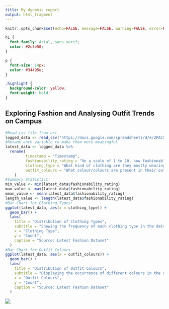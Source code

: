---
title: My dynamic report
output: html_fragment
---

```{r setup, include=FALSE}
knitr::opts_chunk$set(echo=FALSE, message=FALSE, warning=FALSE, error=FALSE)

```

```{css}
h1 {
  font-family: Arial, sans-serif;
  color: #2c3e50;
}

p {
  font-size: 14px;
  color: #34495e;
}

.highlight {
  background-color: yellow;
  font-weight: bold;
}

```

## Exploring Fashion and Analysing Outfit Trends on Campus



```{r, echo=FALSE}
#Read csv file from url
logged_data <- read_csv("https://docs.google.com/spreadsheets/d/e/2PACX-1vTaiyabmZjJorR8ryqlC2sLr98SM7Qxn0VGK9j2I_M8DAndctAqJe3nbWLhrCdRCny6bdj2S3gSuGKf/pub?gid=269412432&single=true&output=csv")
#Rename each variable to make them more meaningful
latest_data <- logged_data %>%
  rename(
         timestamp = "Timestamp",
         fashionability_rating = "On a scale of 1 to 10, how fashionable would you rate this outfit/group of outfits?",
         clothing_type = "What kind of clothing are they mostly wearing?",
         outfit_colours = "What colour/colours are present in their outfit/outfits?"
    )
#Summary Statistics:
min_value <- min(latest_data$fashionability_rating)
max_value <- max(latest_data$fashionability_rating)
mean_value <- mean(latest_data$fashionability_rating)
length_value <- length(latest_data$fashionability_rating)
#Bar Chart for Clothing Types:
ggplot(latest_data, aes(x = clothing_type)) +
  geom_bar() +
  labs(
    title = "Distribution of Clothing Types",
    subtitle = "Showing the frequency of each clothing type in the dataset",
    x = "Clothing Type", 
    y = "Count",
    caption = "Source: Latest Fashion Dataset"
  )
#Bar Chart for Outfit Colours
ggplot(latest_data, aes(x = outfit_colours)) +
  geom_bar() +
  labs(
    title = "Distribution of Outfit Colours",
    subtitle = "Displaying the occurrence of different colours in the dataset",
    x = "Outfit Colours", 
    y = "Count",
    caption = "Source: Latest Fashion Dataset"
  )
```



![](https://media1.tenor.com/m/XlzVCeCUYLIAAAAd/dog-smile-shyboos.gif)
